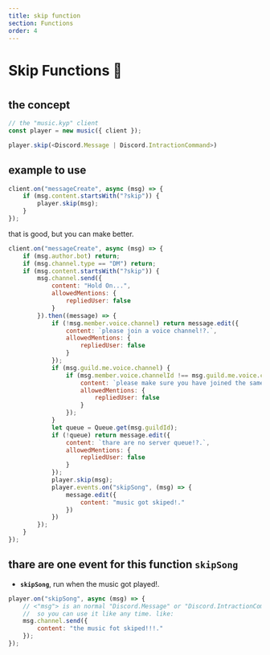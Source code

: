 ---
title: skip function
section: Functions
order: 4
---
#
#
#
# Skip Functions 🧪
#
#
#
## the concept

```js live noInline
// the "music.kyp" client
const player = new music({ client });

player.skip(<Discord.Message | Discord.IntractionCommand>)

```

## example to use

```js live noInline
client.on("messageCreate", async (msg) => {
    if (msg.content.startsWith("?skip")) {
        player.skip(msg);
    }
});
```

that is good, but you can make better.

```js live noInline
client.on("messageCreate", async (msg) => {
    if (msg.author.bot) return;
    if (msg.channel.type == "DM") return;
    if (msg.content.startsWith("?skip")) {
        msg.channel.send({
            content: "Hold On...",
            allowedMentions: {
                repliedUser: false
            }
        }).then((message) => {
            if (!msg.member.voice.channel) return message.edit({
                content: `please join a voice channel!?.`,
                allowedMentions: {
                    repliedUser: false
                }
            });
            if (msg.guild.me.voice.channel) {
                if (msg.member.voice.channelId !== msg.guild.me.voice.channelId) return message.edit({
                    content: `please make sure you have joined the same channel iam in: <#${msg.guild.me.voice.channelId}>!?.`,
                    allowedMentions: {
                        repliedUser: false
                    }
                });
            }
            let queue = Queue.get(msg.guildId);
            if (!queue) return message.edit({
                content: `thare are no server queue!?.`,
                allowedMentions: {
                    repliedUser: false
                }
            });
            player.skip(msg);
            player.events.on("skipSong", (msg) => {
                message.edit({
                    content: "music got skiped!."
                })
            })
        });
    }
});
```

## thare are one event for this function **`skipSong`**


- **`skipSong`**, run when the music got played!.

```js live noInline
player.on("skipSong", async (msg) => {
    // <"msg"> is an normal "Discord.Message" or "Discord.IntractionCommand",
    //  so you can use it like any time. like:
    msg.channel.send({
        content: "the music fot skiped!!!."
    });
});
```